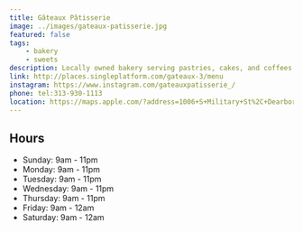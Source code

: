```yaml
---
title: Gâteaux Pâtisserie
image: ../images/gateaux-patisserie.jpg
featured: false
tags:
    - bakery
    - sweets
description: Locally owned bakery serving pastries, cakes, and coffees in a modern French-inspired space.
link: http://places.singleplatform.com/gateaux-3/menu
instagram: https://www.instagram.com/gateauxpatisserie_/
phone: tel:313-930-1113
location: https://maps.apple.com/?address=1006+S+Military+St%2C+Dearborn%2C+MI+48126%2C+United+States&auid=16857301292783522476&ll=42.3041026%2C-83.2514012&lsp=9902&q=G%C3%A2teaux+Patisserie+
---
```


## Hours

- Sunday: 9am - 11pm
- Monday: 9am - 11pm
- Tuesday: 9am - 11pm
- Wednesday: 9am - 11pm
- Thursday: 9am - 11pm
- Friday: 9am - 12am
- Saturday: 9am - 12am